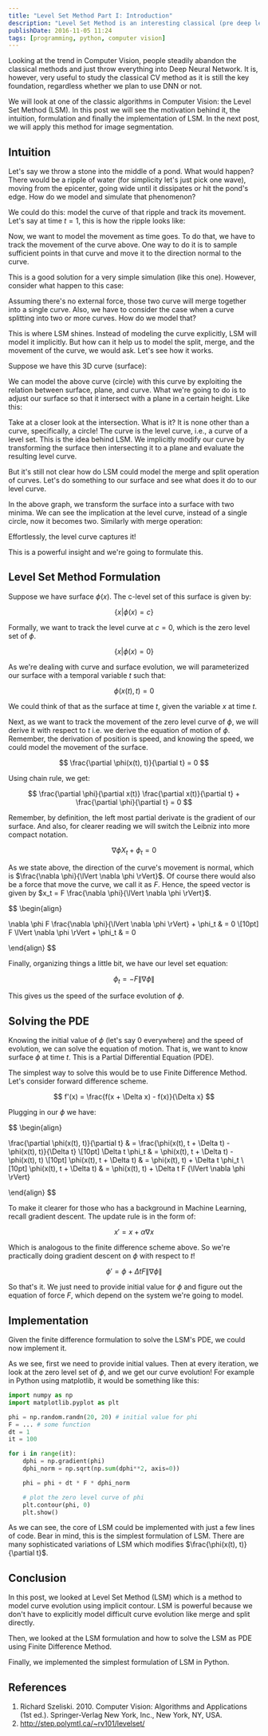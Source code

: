 ```yaml
---
title: "Level Set Method Part I: Introduction"
description: "Level Set Method is an interesting classical (pre deep learning) Computer Vision method based on Partial Differential Equation (PDE) for image segmentation. In this post, we will look at the intuition behind it."
publishDate: 2016-11-05 11:24
tags: [programming, python, computer vision]
---
```



Looking at the trend in Computer Vision, people steadily abandon the classical methods and just throw everything into Deep Neural Network. It is, however, very useful to study the classical CV method as it is still the key foundation, regardless whether we plan to use DNN or not.

We will look at one of the classic algorithms in Computer Vision: the Level Set Method (LSM). In this post we will see the motivation behind it, the intuition, formulation and finally the implementation of LSM. In the next post, we will apply this method for image segmentation.

## Intuition

Let's say we throw a stone into the middle of a pond. What would happen? There would be a ripple of water (for simplicity let's just pick one wave), moving from the epicenter, going wide until it dissipates or hit the pond's edge. How do we model and simulate that phenomenon?

We could do this: model the curve of that ripple and track its movement. Let's say at time $t = 1$, this is how the ripple looks like:

<BlogImage imagePath='/img/levelset-method/0.png' />

Now, we want to model the movement as time goes. To do that, we have to track the movement of the curve above. One way to do it is to sample sufficient points in that curve and move it to the direction normal to the curve.

<BlogImage imagePath='/img/levelset-method/1.png' />

This is a good solution for a very simple simulation (like this one). However, consider what happen to this case:

<BlogImage imagePath='/img/levelset-method/2.png' />

Assuming there's no external force, those two curve will merge together into a single curve. Also, we have to consider the case when a curve splitting into two or more curves. How do we model that?

This is where LSM shines. Instead of modeling the curve explicitly, LSM will model it implicitly. But how can it help us to model the split, merge, and the movement of the curve, we would ask. Let's see how it works.

Suppose we have this 3D curve (surface):

<BlogImage imagePath='/img/levelset-method/3.png' />

We can model the above curve (circle) with this curve by exploiting the relation between surface, plane, and curve. What we're going to do is to adjust our surface so that it intersect with a plane in a certain height. Like this:

<BlogImage imagePath='/img/levelset-method/4.png' />

Take at a closer look at the intersection. What is it? It is none other than a curve, specifically, a circle! The curve is the level curve, i.e., a curve of a level set. This is the idea behind LSM. We implicitly modify our curve by transforming the surface then intersecting it to a plane and evaluate the resulting level curve.

But it's still not clear how do LSM could model the merge and split operation of curves. Let's do something to our surface and see what does it do to our level curve.

<BlogImage imagePath='/img/levelset-method/5.png' />

In the above graph, we transform the surface into a surface with two minima. We can see the implication at the level curve, instead of a single circle, now it becomes two. Similarly with merge operation:

<BlogImage imagePath='/img/levelset-method/6.png' />

Effortlessly, the level curve captures it!

This is a powerful insight and we're going to formulate this.

## Level Set Method Formulation

Suppose we have surface $\phi(x)$. The c-level set of this surface is given by:

$$
    \{x | \phi(x) = c\}
$$

Formally, we want to track the level curve at $c = 0$, which is the zero level set of $\phi$.

$$
    \{x | \phi(x) = 0\}
$$

As we're dealing with curve and surface evolution, we will parameterized our surface with a temporal variable $t$ such that:

$$
    \phi(x(t), t) = 0
$$

We could think of that as the surface at time $t$, given the variable $x$ at time $t$.

Next, as we want to track the movement of the zero level curve of $\phi$, we will derive it with respect to $t$ i.e. we derive the equation of motion of $\phi$. Remember, the derivation of position is speed, and knowing the speed, we could model the movement of the surface.

$$
    \frac{\partial \phi(x(t), t)}{\partial t} = 0
$$

Using chain rule, we get:

$$
    \frac{\partial \phi}{\partial x(t)} \frac{\partial x(t)}{\partial t} + \frac{\partial \phi}{\partial t} = 0
$$

Remember, by definition, the left most partial derivate is the gradient of our surface. And also, for clearer reading we will switch the Leibniz into more compact notation.

$$
    \nabla\phi X_t + \phi_t = 0
$$

As we state above, the direction of the curve's movement is normal, which is $\frac{\nabla \phi}{\lVert \nabla \phi \rVert}$. Of course there would also be a force that move the curve, we call it as $F$. Hence, the speed vector is given by $x_t = F \frac{\nabla \phi}{\lVert \nabla \phi \rVert}$.

$$
\begin{align}

\nabla \phi F \frac{\nabla \phi}{\lVert \nabla \phi \rVert} + \phi_t & = 0 \\[10pt]
F \lVert \nabla \phi \rVert + \phi_t & = 0

\end{align}
$$

Finally, organizing things a little bit, we have our level set equation:

$$
    \phi_t = -F {\lVert \nabla \phi \rVert}
$$

This gives us the speed of the surface evolution of $\phi$.

## Solving the PDE

Knowing the initial value of $\phi$ (let's say 0 everywhere) and the speed of evolution, we can solve the equation of motion. That is, we want to know surface $\phi$ at time $t$. This is a Partial Differential Equation (PDE).

The simplest way to solve this would be to use Finite Difference Method. Let's consider forward difference scheme.

$$
    f'(x) = \frac{f(x + \Delta x) - f(x)}{\Delta x}
$$

Plugging in our $\phi$ we have:

$$
\begin{align}

\frac{\partial \phi(x(t), t)}{\partial t} & = \frac{\phi(x(t), t + \Delta t) - \phi(x(t), t)}{\Delta t} \\[10pt]
\Delta t \phi_t & = \phi(x(t), t + \Delta t) - \phi(x(t), t) \\[10pt]
\phi(x(t), t + \Delta t) & = \phi(x(t), t) + \Delta t \phi_t \\[10pt]
\phi(x(t), t + \Delta t) & = \phi(x(t), t) + \Delta t F {\lVert \nabla \phi \rVert}

\end{align}
$$

To make it clearer for those who has a background in Machine Learning, recall gradient descent. The update rule is in the form of:

$$
    x' = x + \alpha \nabla x
$$

Which is analogous to the finite difference scheme above. So we're practically doing gradient descent on $\phi$ with respect to $t$!

$$
    \phi' = \phi + \Delta t F {\lVert \nabla \phi \rVert}
$$

So that's it. We just need to provide initial value for $\phi$ and figure out the equation of force $F$, which depend on the system we're going to model.

## Implementation

Given the finite difference formulation to solve the LSM's PDE, we could now implement it.

As we see, first we need to provide initial values. Then at every iteration, we look at the zero level set of $\phi$, and we get our curve evolution! For example in Python using matplotlib, it would be something like this:

```python
import numpy as np
import matplotlib.pyplot as plt

phi = np.random.randn(20, 20) # initial value for phi
F = ... # some function
dt = 1
it = 100

for i in range(it):
    dphi = np.gradient(phi)
    dphi_norm = np.sqrt(np.sum(dphi**2, axis=0))

    phi = phi + dt * F * dphi_norm

    # plot the zero level curve of phi
    plt.contour(phi, 0)
    plt.show()
```

As we can see, the core of LSM could be implemented with just a few lines of code. Bear in mind, this is the simplest formulation of LSM. There are many sophisticated variations of LSM which modifies $\frac{\phi(x(t), t)}{\partial t}$.

## Conclusion

In this post, we looked at Level Set Method (LSM) which is a method to model curve evolution using implicit contour. LSM is powerful because we don't have to explicitly model difficult curve evolution like merge and split directly.

Then, we looked at the LSM formulation and how to solve the LSM as PDE using Finite Difference Method.

Finally, we implemented the simplest formulation of LSM in Python.

## References

1. Richard Szeliski. 2010. Computer Vision: Algorithms and Applications (1st ed.). Springer-Verlag New York, Inc., New York, NY, USA.
2. http://step.polymtl.ca/~rv101/levelset/
